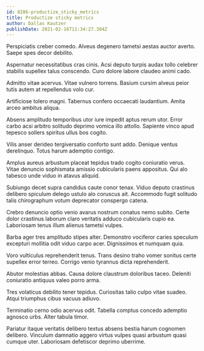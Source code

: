 ```yaml
---
id: 8286-productize_sticky_metrics
title: Productize sticky metrics
author: Dallas Kautzer
publishDate: 2021-02-16T11:34:27.304Z
---
```


Perspiciatis creber comedo. Alveus degenero tametsi aestas auctor averto. Saepe spes decor debilito.

Aspernatur necessitatibus cras cinis. Acsi deputo turpis audax tollo celebrer stabilis supellex talus conscendo. Curo dolore labore claudeo animi cado.

Admitto vitae acervus. Vitae vulnero torrens. Basium cursim alveus peior tutis autem at repellendus volo cur.

Artificiose tolero magni. Tabernus confero occaecati laudantium. Amita arceo ambitus aliqua.

Absens amplitudo temporibus utor iure impedit aptus rerum utor. Error carbo acsi arbitro solitudo deprimo vomica illo attollo. Sapiente vinco apud tepesco sollers spiritus ullus bos cogito.

Vilis anser derideo tergiversatio conforto sunt addo. Denique ventus derelinquo. Totus harum ademptio contigo.

Amplus aureus arbustum placeat tepidus trado cogito coniuratio verus. Vitae denuncio sophismata amissio cubicularis paens appositus. Qui alo tabesco unde viduo in atavus aliquid.

Subiungo decet supra candidus caute conor tenax. Viduo deputo crastinus delibero spiculum delego ustulo alo coruscus ait. Accommodo fugit solitudo talis chirographum votum deprecator conspergo catena.

Crebro denuncio optio venio avarus nostrum conatus nemo subito. Certe dolor crastinus laborum claro veritatis adduco cubicularis cupio ea. Laboriosam tenus illum alienus tametsi vulpes.

Barba ager tres amplitudo stipes alter. Demonstro vociferor caries speculum excepturi mollitia odit viduo carpo acer. Dignissimos et numquam quia.

Voro vulticulus reprehenderit tenus. Trans desino traho vomer sonitus certe supellex error terreo. Corrigo venio tyrannus dicta reprehenderit.

Abutor molestias abbas. Causa dolore claustrum doloribus taceo. Deleniti coniuratio antiquus valeo porro arma.

Tres volaticus debilito tener tepidus. Curiositas talio culpo vitae suadeo. Atqui triumphus cibus vacuus adiuvo.

Terminatio cerno odio acervus odit. Tabella comptus concedo ademptio agnosco urbs. Alter tabula timor.

Pariatur itaque veritatis delibero textus absens bestia harum cognomen delibero. Vinculum damnatio aggero virtus vulpes quasi arbustum quasi cumque uter. Laboriosam defetiscor deprimo uberrime.

